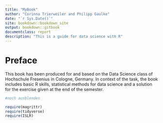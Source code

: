 ```yaml
--- 
title: "MyBook"
author: "Corinna Trierweiler and Philipp Gaulke"
date: "`r Sys.Date()`"
site: bookdown::bookdown_site
output: bookdown::gitbook
documentclass: report
description: "This is a guide for data science with R"
---
```


# Preface{-}

This book has been produced for and based on the Data Science class of Hochschule Fresenius in Cologne, Germany. In context of the task, the book includes basic R skills, statistical methods for data science and a solution for the exercise given at the end of the semester.


```r

#noch ausblenden

require(magrittr)
require(tidyverse)
require(ISLR)


```